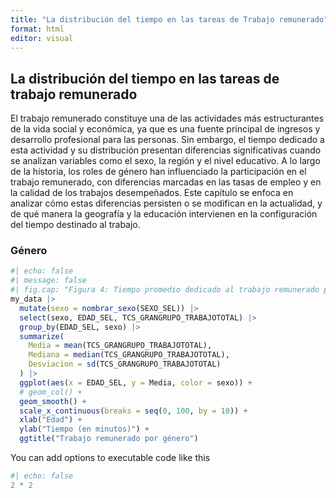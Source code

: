 ```yaml
---
title: "La distribución del tiempo en las tareas de Trabajo remunerado"
format: html
editor: visual
---
```


## La distribución del tiempo en las tareas de trabajo remunerado

El trabajo remunerado constituye una de las actividades más estructurantes de la vida social y económica, ya que es una fuente principal de ingresos y desarrollo profesional para las personas. Sin embargo, el tiempo dedicado a esta actividad y su distribución presentan diferencias significativas cuando se analizan variables como el sexo, la región y el nivel educativo. A lo largo de la historia, los roles de género han influenciado la participación en el trabajo remunerado, con diferencias marcadas en las tasas de empleo y en la calidad de los trabajos desempeñados. Este capítulo se enfoca en analizar cómo estas diferencias persisten o se modifican en la actualidad, y de qué manera la geografía y la educación intervienen en la configuración del tiempo destinado al trabajo.

### Género

```r
#| echo: false
#| message: false
#| fig.cap: "Figura 4: Tiempo promedio dedicado al trabajo remunerado por género"
my_data |>
  mutate(sexo = nombrar_sexo(SEXO_SEL)) |>
  select(sexo, EDAD_SEL, TCS_GRANGRUPO_TRABAJOTOTAL) |>
  group_by(EDAD_SEL, sexo) |>
  summarize(
    Media = mean(TCS_GRANGRUPO_TRABAJOTOTAL),
    Mediana = median(TCS_GRANGRUPO_TRABAJOTOTAL),
    Desviacion = sd(TCS_GRANGRUPO_TRABAJOTOTAL)
  ) |> 
  ggplot(aes(x = EDAD_SEL, y = Media, color = sexo)) +
  # geom_col() +
  geom_smooth() +
  scale_x_continuous(breaks = seq(0, 100, by = 10)) +
  xlab("Edad") +
  ylab("Tiempo (en minutos)") +
  ggtitle("Trabajo remunerado por género")
```

You can add options to executable code like this

```r
#| echo: false
2 * 2
```
